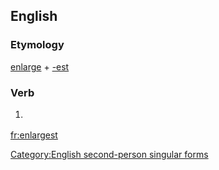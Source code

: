 ==English==

===Etymology===
[[enlarge]] + [[-est]]

===Verb===
{{en-verb form}}

# {{context|archaic}} {{form of|Second-person singular simple present form|enlarge}}

[[Category:English second-person singular forms]]

[[fr:enlargest]]
